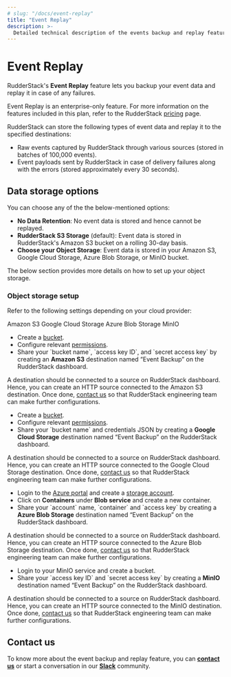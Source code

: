 ```yaml
---
# slug: "/docs/event-replay"
title: "Event Replay"
description: >-
  Detailed technical description of the events backup and replay feature.
---
```


# Event Replay 

RudderStack's **Event Replay** feature lets you backup your event data and replay it in case of any failures.

<div class="infoBlock">

Event Replay is an enterprise-only feature. For more information on the features included in this plan, refer to the RudderStack <a href="https://www.rudderstack.com/pricing/">pricing</a> page.

</div>

RudderStack can store the following types of event data and replay it to the specified destinations: 
- Raw events captured by RudderStack through various sources (stored in batches of 100,000 events).
- Event payloads sent by RudderStack in case of delivery failures along with the errors (stored approximately every 30 seconds).

## Data storage options

You can choose any of the the below-mentioned options:

- **No Data Retention**: No event data is stored and hence cannot be replayed.
- **RudderStack S3 Storage** (default): Event data is stored in RudderStack's Amazon S3 bucket on a rolling 30-day basis.
- **Choose your Object Storage**: Event data is stored in your Amazon S3, Google Cloud Storage, Azure Blob Storage, or MinIO bucket. 

The below section provides more details on how to set up your object storage.

### Object storage setup

Refer to the following settings depending on your cloud provider:

<Tabs>
  <TabList>
   <Tab>Amazon S3</Tab>
    <Tab>Google Cloud Storage</Tab>
    <Tab>Azure Blob Storage</Tab>
    <Tab>MinIO</Tab>
  </TabList>
  <TabPanels>
    <TabPanel>
    <ul>
      <li>Create a <a href="https://docs.aws.amazon.com/AmazonS3/latest/userguide/creating-bucket.html">bucket</a>.</li>
      <li>Configure relevant <a href="https://www.rudderstack.com/docs/user-guides/administrators-guide/bucket-configuration-settings/#permissions-for-amazon-s3">permissions</a>.</li>
      <li>Share your `bucket name`, `access key ID`, and `secret access key` by creating an <strong>Amazon S3</strong> destination named “Event Backup” on the RudderStack dashboard.</li>      
    </ul>
      A destination should be connected to a source on RudderStack dashboard. Hence, you can create an HTTP source connected to the Amazon S3 destination.
      Once done, <a href="mailto:%20docs@rudderstack.com">contact us</a> so that RudderStack engineering team can make further configurations.
    </TabPanel>
    <TabPanel>
    <ul>
      <li>Create a <a href="https://cloud.google.com/storage/docs/creating-buckets">bucket</a>.</li>
      <li>Configure relevant <a href="https://rudderstack.com/docs/user-guides/administrators-guide/bucket-configuration-settings/#permissions-for-gcs">permissions</a>.</li>
      <li>Share your `bucket name` and credentials JSON by creating a <strong>Google Cloud Storage</strong> destination named “Event Backup” on the RudderStack dashboard.</li>
    </ul>
       A destination should be connected to a source on RudderStack dashboard. Hence, you can create an HTTP source connected to the Google Cloud Storage destination.
      Once done, <a href="mailto:%20docs@rudderstack.com">contact us</a> so that RudderStack engineering team can make further configurations.
    </TabPanel>
    <TabPanel>
    <ul>
      <li>Login to the <a href="https://portal.azure.com/">Azure portal</a> and create a <a href="https://docs.microsoft.com/en-us/azure/storage/common/storage-account-create?tabs=azure-portal">storage account</a>.</li>
      <li>Click on <strong>Containers</strong> under <strong>Blob service</strong> and create a new container.</li>
      <li>Share your `account` name, `container` and `access key` by creating a <strong>Azure Blob Storage</strong> destination named “Event Backup” on the RudderStack dashboard.</li>
    </ul>
       A destination should be connected to a source on RudderStack dashboard. Hence, you can create an HTTP source connected to the Azure Blob Storage destination.
      Once done, <a href="mailto:%20docs@rudderstack.com">contact us</a> so that RudderStack engineering team can make further configurations.
    </TabPanel>
    <TabPanel>
    <ul>
      <li>Login to your MinIO service and create a bucket</a>.</li>
      <li>Share your `access key ID` and `secret access key` by creating a <strong>MinIO</strong> destination named “Event Backup” on the RudderStack dashboard.</li>
    </ul>
   A destination should be connected to a source on RudderStack dashboard. Hence, you can create an HTTP source connected to the MinIO destination.
  Once done, <a href="mailto:%20docs@rudderstack.com">contact us</a> so that RudderStack engineering team can make further configurations.
    </TabPanel>
  </TabPanels>
</Tabs>


## Contact us

To know more about the event backup and replay feature, you can [**contact us**](mailto:%20docs@rudderstack.com) or start a conversation in our [**Slack**](https://rudderstack.com/join-rudderstack-slack-community) community.


